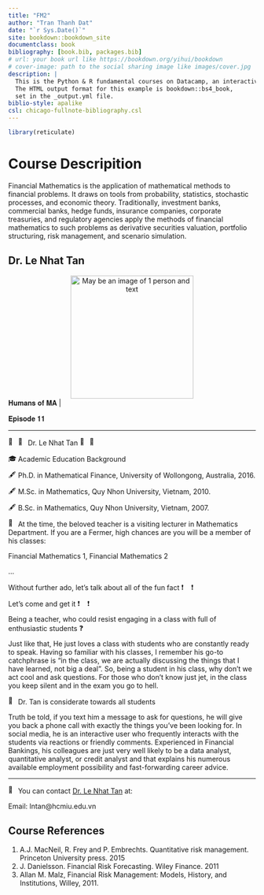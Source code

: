 ```yaml
--- 
title: "FM2"
author: "Tran Thanh Dat"
date: "`r Sys.Date()`"
site: bookdown::bookdown_site
documentclass: book
bibliography: [book.bib, packages.bib]
# url: your book url like https://bookdown.org/yihui/bookdown
# cover-image: path to the social sharing image like images/cover.jpg
description: |
  This is the Python & R fundamental courses on Datacamp, an interactive learning platform.
  The HTML output format for this example is bookdown::bs4_book,
  set in the _output.yml file.
biblio-style: apalike
csl: chicago-fullnote-bibliography.csl
---
```


```r
library(reticulate)
```

# Course Descripition {.unnumbered}

Financial Mathematics is the application of mathematical methods to financial problems. It draws on tools from probability, statistics, stochastic processes, and economic theory. Traditionally, investment banks, commercial banks, hedge funds, insurance companies, corporate treasuries, and regulatory agencies apply the methods of financial mathematics to such problems as derivative securities valuation, portfolio structuring, risk management, and scenario simulation.

## Dr. Le Nhat Tan {.unnumbered}

<center>
<img height="250" width="250" alt="May be an image of 1 person and text" class="i09qtzwb n7fi1qx3 datstx6m pmk7jnqg j9ispegn kr520xx4 k4urcfbm bixrwtb6" referrerpolicy="origin-when-cross-origin" src="https://raw.githubusercontent.com/ThanhDatIU/image/main/thaytan.png">
</center>

<div class="kvgmc6g5 cxmmr5t8 oygrvhab hcukyx3x c1et5uql ii04i59q">
<div dir="auto" style="text-align: start;">| 𝐇𝐮𝐦𝐚𝐧𝐬 𝐨𝐟 𝐌𝐀 |
</div>
<div dir="auto" style="text-align: start;">𝐄𝐩𝐢𝐬𝐨𝐝𝐞 𝟏𝟏
</div>
<div dir="auto" style="text-align: start;">__________________________
</div>
<div dir="auto" style="text-align: start;">
<span class="pq6dq46d tbxw36s4 knj5qynh kvgmc6g5 ditlmg2l oygrvhab nvdbi5me sf5mxxl7 gl3lb2sf hhz5lgdu">
<img height="16" width="16" alt="📖" referrerpolicy="origin-when-cross-origin" src="https://static.xx.fbcdn.net/images/emoji.php/v9/t3d/2/16/1f4d6.png">
</span>
<span class="pq6dq46d tbxw36s4 knj5qynh kvgmc6g5 ditlmg2l oygrvhab nvdbi5me sf5mxxl7 gl3lb2sf hhz5lgdu">
<img height="16" width="16" alt="📖" referrerpolicy="origin-when-cross-origin" src="https://static.xx.fbcdn.net/images/emoji.php/v9/t3d/2/16/1f4d6.png">
</span>Dr. Le Nhat Tan
<span class="pq6dq46d tbxw36s4 knj5qynh kvgmc6g5 ditlmg2l oygrvhab nvdbi5me sf5mxxl7 gl3lb2sf hhz5lgdu">
<img height="16" width="16" alt="📖" referrerpolicy="origin-when-cross-origin" src="https://static.xx.fbcdn.net/images/emoji.php/v9/t3d/2/16/1f4d6.png">
</span>
<span class="pq6dq46d tbxw36s4 knj5qynh kvgmc6g5 ditlmg2l oygrvhab nvdbi5me sf5mxxl7 gl3lb2sf hhz5lgdu">
<img height="16" width="16" alt="📖" referrerpolicy="origin-when-cross-origin" src="https://static.xx.fbcdn.net/images/emoji.php/v9/t3d/2/16/1f4d6.png">
</span>
</div>
<div dir="auto" style="text-align: start;">
<span class="pq6dq46d tbxw36s4 knj5qynh kvgmc6g5 ditlmg2l oygrvhab nvdbi5me sf5mxxl7 gl3lb2sf hhz5lgdu">
<img height="16" width="16" alt="🎓" referrerpolicy="origin-when-cross-origin" src="https://static.xx.fbcdn.net/images/emoji.php/v9/tc4/2/16/1f393.png">
</span>Academic Education Background
</div>
<div dir="auto" style="text-align: start;">
<span class="pq6dq46d tbxw36s4 knj5qynh kvgmc6g5 ditlmg2l oygrvhab nvdbi5me sf5mxxl7 gl3lb2sf hhz5lgdu">
<img height="16" width="16" alt="🖋" referrerpolicy="origin-when-cross-origin" src="https://static.xx.fbcdn.net/images/emoji.php/v9/t56/2/16/1f58b.png">
</span>Ph.D.  in Mathematical Finance, University of Wollongong, Australia, 2016.
</div>
<div dir="auto" style="text-align: start;">
<span class="pq6dq46d tbxw36s4 knj5qynh kvgmc6g5 ditlmg2l oygrvhab nvdbi5me sf5mxxl7 gl3lb2sf hhz5lgdu">
<img height="16" width="16" alt="🖋" referrerpolicy="origin-when-cross-origin" src="https://static.xx.fbcdn.net/images/emoji.php/v9/t56/2/16/1f58b.png">
</span>M.Sc. in Mathematics, Quy Nhon University, Vietnam, 2010.
</div>
<div dir="auto" style="text-align: start;">
<span class="pq6dq46d tbxw36s4 knj5qynh kvgmc6g5 ditlmg2l oygrvhab nvdbi5me sf5mxxl7 gl3lb2sf hhz5lgdu">
<img height="16" width="16" alt="🖋" referrerpolicy="origin-when-cross-origin" src="https://static.xx.fbcdn.net/images/emoji.php/v9/t56/2/16/1f58b.png">
</span>B.Sc. in Mathematics, Quy Nhon University, Vietnam, 2007.
</div>
<div dir="auto" style="text-align: start;">
<span class="pq6dq46d tbxw36s4 knj5qynh kvgmc6g5 ditlmg2l oygrvhab nvdbi5me sf5mxxl7 gl3lb2sf hhz5lgdu">
<img height="16" width="16" alt="🏫" referrerpolicy="origin-when-cross-origin" src="https://static.xx.fbcdn.net/images/emoji.php/v9/tc7/2/16/1f3eb.png">
</span>At the time, the beloved teacher is a visiting lecturer in Mathematics Department. If you are a Fermer, high chances are you will be a member of his classes:
</div>
<div dir="auto" style="text-align: start;">Financial Mathematics 1, Financial Mathematics 2
</div>
<div dir="auto" style="text-align: start;">…
</div>
<div dir="auto" style="text-align: start;">Without further ado, let's talk about all of the fun fact
<span class="pq6dq46d tbxw36s4 knj5qynh kvgmc6g5 ditlmg2l oygrvhab nvdbi5me sf5mxxl7 gl3lb2sf hhz5lgdu">
<img height="16" width="16" alt="❗" referrerpolicy="origin-when-cross-origin" src="https://static.xx.fbcdn.net/images/emoji.php/v9/td1/2/16/2757.png">
</span>
<span class="pq6dq46d tbxw36s4 knj5qynh kvgmc6g5 ditlmg2l oygrvhab nvdbi5me sf5mxxl7 gl3lb2sf hhz5lgdu">
<img height="16" width="16" alt="❗" referrerpolicy="origin-when-cross-origin" src="https://static.xx.fbcdn.net/images/emoji.php/v9/td1/2/16/2757.png">
</span>
</div>
<div dir="auto" style="text-align: start;">Let's come and get it
<span class="pq6dq46d tbxw36s4 knj5qynh kvgmc6g5 ditlmg2l oygrvhab nvdbi5me sf5mxxl7 gl3lb2sf hhz5lgdu">
<img height="16" width="16" alt="❗" referrerpolicy="origin-when-cross-origin" src="https://static.xx.fbcdn.net/images/emoji.php/v9/td1/2/16/2757.png">
</span>
<span class="pq6dq46d tbxw36s4 knj5qynh kvgmc6g5 ditlmg2l oygrvhab nvdbi5me sf5mxxl7 gl3lb2sf hhz5lgdu">
<img height="16" width="16" alt="❗" referrerpolicy="origin-when-cross-origin" src="https://static.xx.fbcdn.net/images/emoji.php/v9/td1/2/16/2757.png">
</span>
</div>
<div dir="auto" style="text-align: start;">Being a teacher, who could resist engaging in a class with full of enthusiastic students
<span class="pq6dq46d tbxw36s4 knj5qynh kvgmc6g5 ditlmg2l oygrvhab nvdbi5me sf5mxxl7 gl3lb2sf hhz5lgdu">
<img height="16" width="16" alt="❓" referrerpolicy="origin-when-cross-origin" src="https://static.xx.fbcdn.net/images/emoji.php/v9/tcd/2/16/2753.png">
</span>
</div>
<div dir="auto" style="text-align: start;">Just like that, He just loves a class with students who are constantly ready to speak. Having so familiar with his classes, I remember his go-to catchphrase is "in the class, we are actually discussing the things that I have learned, not big a deal". So, being a student in his class, why don't we act cool and ask questions. For those who don't know just jet, in the class you keep silent and in the exam you go to hell.
</div>
<div dir="auto" style="text-align: start;">
<span class="pq6dq46d tbxw36s4 knj5qynh kvgmc6g5 ditlmg2l oygrvhab nvdbi5me sf5mxxl7 gl3lb2sf hhz5lgdu">
<img height="16" width="16" alt="💝" referrerpolicy="origin-when-cross-origin" src="https://static.xx.fbcdn.net/images/emoji.php/v9/tb6/2/16/1f49d.png">
</span>Dr. Tan is considerate towards all students
</div>
<div dir="auto" style="text-align: start;"> Truth be told, if you text him a message to ask for questions, he will give you back a phone call with exactly the things you've been looking for. In social media, he is an interactive user who frequently interacts with the students via reactions or friendly comments. Experienced in Financial Bankings, his colleagues are just very well likely to be a data analyst, quantitative analyst, or credit analyst and that explains his numerous available employment possibility and fast-forwarding career advice. 
</div>
<div dir="auto" style="text-align: start;">_______________________________________
</div>
<div dir="auto" style="text-align: start;">
<span class="pq6dq46d tbxw36s4 knj5qynh kvgmc6g5 ditlmg2l oygrvhab nvdbi5me sf5mxxl7 gl3lb2sf hhz5lgdu">
<img height="16" width="16" alt="📌" referrerpolicy="origin-when-cross-origin" src="https://static.xx.fbcdn.net/images/emoji.php/v9/t4b/2/16/1f4cc.png">
</span> You can contact <a href="https://www.facebook.com/nhattan.le.94">Dr. Le Nhat Tan</a> at:
</div>
<div dir="auto" style="text-align: start;">Email: lntan@hcmiu.edu.vn
</div>
</div>

## Course References {.unnumbered}

1. A.J. MacNeil, R. Frey and P. Embrechts. Quantitative risk
management. Princeton University press. 2015
2. J. Danielsson. Financial Risk Forecasting. Wiley Finance. 2011
3. Allan M. Malz, Financial Risk Management: Models, History, and
Institutions, Willey, 2011.
